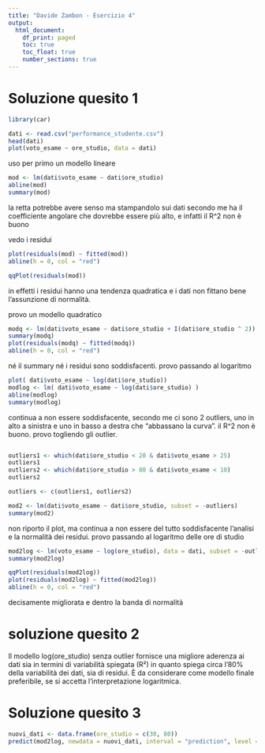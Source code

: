 ```yaml
---
title: "Davide Zambon - Esercizio 4"
output:
  html_document: 
    df_print: paged
    toc: true
    toc_float: true
    number_sections: true
---
```



# Soluzione quesito 1

```r
library(car)

dati <- read.csv("performance_studente.csv")
head(dati)
plot(voto_esame ~ ore_studio, data = dati)
```
uso per primo un modello lineare

```r
mod <- lm(dati$voto_esame ~ dati$ore_studio)
abline(mod)
summary(mod)
```
la retta potrebbe avere senso ma stampandolo sui dati secondo me ha il coefficiente angolare che dovrebbe essere più alto, e infatti il R^2 non è buono

vedo i residui
```r
plot(residuals(mod) ~ fitted(mod))
abline(h = 0, col = "red")
```
```r
qqPlot(residuals(mod))
```
in effetti i residui hanno una tendenza quadratica e i dati non fittano bene l'assunzione di normalità.

provo un modello quadratico

```r
modq <- lm(dati$voto_esame ~ dati$ore_studio + I(dati$ore_studio ^ 2))
summary(modq)
plot(residuals(modq) ~ fitted(modq))
abline(h = 0, col = "red")
```
né il summary né i residui sono soddisfacenti. provo passando al logaritmo


```r
plot( dati$voto_esame ~ log(dati$ore_studio))
modlog <- lm( dati$voto_esame ~ log(dati$ore_studio) )
abline(modlog)
summary(modlog)
```



continua a non essere soddisfacente, secondo me ci sono 2 outliers, uno in alto a sinistra e uno in basso a destra che "abbassano la curva".  il R^2 non è buono.
provo togliendo gli outlier. 


```r

outliers1 <- which(dati$ore_studio < 20 & dati$voto_esame > 25)
outliers1
outliers2 <- which(dati$ore_studio > 80 & dati$voto_esame < 10)
outliers2

outliers <- c(outliers1, outliers2)
```

```r
mod2 <- lm(dati$voto_esame ~ dati$ore_studio, subset = -outliers)
summary(mod2)
```

non riporto il plot, ma continua a non essere del tutto soddisfacente l'analisi e la normalità dei residui. provo passando al logaritmo delle ore di studio

```r
mod2log <- lm(voto_esame ~ log(ore_studio), data = dati, subset = -outliers)
summary(mod2log)
```

```r
qqPlot(residuals(mod2log))
plot(residuals(mod2log) ~ fitted(mod2log))
abline(h = 0, col = "red")
```

decisamente migliorata e dentro la banda di normalità

# soluzione quesito 2

Il modello log(ore_studio) senza outlier fornisce una migliore aderenza ai dati sia in termini di variabilità spiegata (R²) in quanto spiega circa l'80% della variabilità dei dati, sia di residui. È da considerare come modello finale preferibile, se si accetta l’interpretazione logaritmica.



# Soluzione quesito 3

```r
nuovi_dati <- data.frame(ore_studio = c(30, 80))
predict(mod2log, newdata = nuovi_dati, interval = "prediction", level = 0.96)
```
